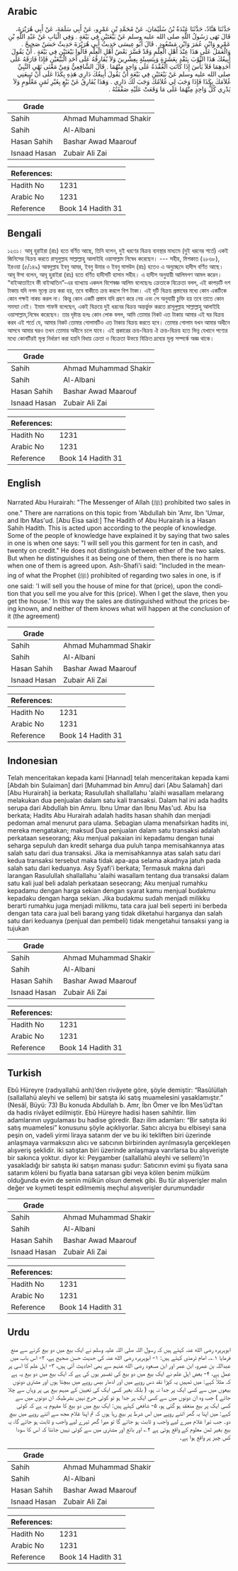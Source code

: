 ## Arabic


<div dir="rtl" lang="ar" style={{fontSize:'larger',backgroundColor:'#f8f9fa',padding:20}}>
حَدَّثَنَا هَنَّادٌ، حَدَّثَنَا عَبْدَةُ بْنُ سُلَيْمَانَ، عَنْ مُحَمَّدِ بْنِ عَمْرٍو، عَنْ أَبِي سَلَمَةَ، عَنْ أَبِي هُرَيْرَةَ، قَالَ نَهَى رَسُولُ اللَّهِ صلى الله عليه وسلم عَنْ بَيْعَتَيْنِ فِي بَيْعَةٍ ‏.‏ وَفِي الْبَابِ عَنْ عَبْدِ اللَّهِ بْنِ عَمْرٍو وَابْنِ عُمَرَ وَابْنِ مَسْعُودٍ ‏.‏ قَالَ أَبُو عِيسَى حَدِيثُ أَبِي هُرَيْرَةَ حَدِيثٌ حَسَنٌ صَحِيحٌ ‏.‏ وَالْعَمَلُ عَلَى هَذَا عِنْدَ أَهْلِ الْعِلْمِ وَقَدْ فَسَّرَ بَعْضُ أَهْلِ الْعِلْمِ قَالُوا بَيْعَتَيْنِ فِي بَيْعَةٍ ‏.‏ أَنْ يَقُولَ أَبِيعُكَ هَذَا الثَّوْبَ بِنَقْدٍ بِعَشَرَةٍ وَبِنَسِيئَةٍ بِعِشْرِينَ وَلاَ يُفَارِقُهُ عَلَى أَحَدِ الْبَيْعَيْنِ فَإِذَا فَارَقَهُ عَلَى أَحَدِهِمَا فَلاَ بَأْسَ إِذَا كَانَتِ الْعُقْدَةُ عَلَى وَاحِدٍ مِنْهُمَا ‏.‏ قَالَ الشَّافِعِيُّ وَمِنْ مَعْنَى نَهْىِ النَّبِيِّ صلى الله عليه وسلم عَنْ بَيْعَتَيْنِ فِي بَيْعَةٍ أَنْ يَقُولَ أَبِيعُكَ دَارِي هَذِهِ بِكَذَا عَلَى أَنْ تَبِيعَنِي غُلاَمَكَ بِكَذَا فَإِذَا وَجَبَ لِي غُلاَمُكَ وَجَبَ لَكَ دَارِي ‏.‏ وَهَذَا يُفَارِقُ عَنْ بَيْعٍ بِغَيْرِ ثَمَنٍ مَعْلُومٍ وَلاَ يَدْرِي كُلُّ وَاحِدٍ مِنْهُمَا عَلَى مَا وَقَعَتْ عَلَيْهِ صَفْقَتُهُ ‏.‏
</div>
<div style={{backgroundColor:'#f8f9fa',padding:20, marginBottom: 10}}><table> <thead> <tr> <th>Grade</th> <th></th> </tr> </thead> <tbody> <tr><td>Sahih</td><td>Ahmad Muhammad Shakir</td></tr><tr><td>Sahih</td><td>Al-Albani</td></tr><tr><td>Hasan Sahih</td><td>Bashar Awad Maarouf</td></tr><tr><td>Isnaad Hasan</td><td>Zubair Ali Zai</td></tr></tbody></table><table> <thead> <tr> <th>References:</th> <th></th> </tr> </thead> <tbody><tr><td>Hadith No</td><td>1231</td></tr><tr><td>Arabic No</td><td>1231</td></tr><tr><td>Reference</td><td>Book 14 Hadith 31</td></tr></tbody></table></div>

## Bengali


<div dir="ltr" lang="bn" style={{fontSize:'larger',backgroundColor:'#f8f9fa',padding:20}}>
১২৩১। আবূ হুরাইরা (রাঃ) হতে বর্ণিত আছে, তিনি বলেন, দুই ধরণের বিক্রয় ব্যবস্থার মাধ্যমে (দুই ধরনের শর্তে) একই জিনিসের বিক্রয় করতে রাসূলুল্লাহ সাল্লাল্লাহু আলাইহি ওয়াসাল্লাম নিষেধ করেছেন। --- সহীহ, মিশকাত (২৮৬৮), ইরওয়া (৫/১৪৯) আবদুল্লাহ ইবনু আমর, ইবনু উমার ও ইবনু মাসউদ (রাঃ) হতেও এ অনুচ্ছেদে হাদীস বর্ণিত আছে। আবূ ঈসা বলেন, আবূ হুরাইরা (রাঃ) হতে বর্ণিত হাদীসটি হাসান সহীহ। এ হাদীস অনুযায়ী আলিমগণ আমল করেন। “বাইআতাইনে ফী বাইআতিন”-এর ব্যাখ্যায় একদল বিশেষজ্ঞ আলিম বলেছেনঃ ক্রেতাকে বিক্রেতা বলল, এই কাপড়টি দশ টাকায় যদি নগদ মূল্যে ক্রয় করা হয়, তবে বাকীতে ক্রয় করলে বিশ টাকা। এই দুটি বিক্রয় প্রস্তাবের মধ্যে কোন একটিকে কোন পক্ষই নাকচ করল না। কিন্তু কোন একটি প্রস্তাব যদি গ্রহণ করে নেয় এবং সে অনুযায়ী চুক্তি হয় তবে তাতে কোন সমস্যা নেই। ইমাম শাফঈ বলেছেন, একই বিক্রয়ে দুই ধরনের বিক্রয় অন্তর্ভুক্ত করতে রাসূলুল্লাহ সাল্লাল্লাহু আলাইহি ওয়াসাল্লাম,নিষেধ করেছেন। তার দৃষ্টান্ত হলঃ কোন লোক বলল, আমি তোমার নিকট এত টাকায় আমার এই ঘর বিক্রয় করব এই শর্তে যে, আমার নিকট তোমার গোলামটিও এত টাকায় বিক্রয় করতে হবে। তোমার গোলাম যখন আমার অধীনে আসবে আমার ঘরও তখন তোমার অধীনে চলে যাবে। এই প্রকারের ক্রয়-বিক্রয় ঐ ক্রয়-বিক্রয় হতে ভিন্ন যেখানে পণ্যের মধ্যে কোনটিরই মূল্য নির্ধারণ করা হয়নি বিধায় ক্রেতা ও বিক্রেতা উভয়ে বিক্রিত দ্রব্যের মূল্য সম্পর্কে অজ্ঞ থাকে।
</div>
<div style={{backgroundColor:'#f8f9fa',padding:20, marginBottom: 10}}><table> <thead> <tr> <th>Grade</th> <th></th> </tr> </thead> <tbody> <tr><td>Sahih</td><td>Ahmad Muhammad Shakir</td></tr><tr><td>Sahih</td><td>Al-Albani</td></tr><tr><td>Hasan Sahih</td><td>Bashar Awad Maarouf</td></tr><tr><td>Isnaad Hasan</td><td>Zubair Ali Zai</td></tr></tbody></table><table> <thead> <tr> <th>References:</th> <th></th> </tr> </thead> <tbody><tr><td>Hadith No</td><td>1231</td></tr><tr><td>Arabic No</td><td>1231</td></tr><tr><td>Reference</td><td>Book 14 Hadith 31</td></tr></tbody></table></div>

## English


<div dir="ltr" lang="en" style={{fontSize:'larger',backgroundColor:'#f8f9fa',padding:20}}>
Narrated Abu Hurairah: "The Messenger of Allah (ﷺ) prohibited two sales in one." There are narrations on this topic from 'Abdullah bin 'Amr, Ibn 'Umar, and Ibn Mas'ud. [Abu Eisa said:] The Hadith of Abu Hurairah is a Hasan Sahih Hadith. This is acted upon according to the people of knowledge. Some of the people of knowledge have explained it by saying that two sales in one is when one says: "I will sell you this garment for ten in cash, and twenty on credit." He does not distinguish between either of the two sales. But when he distinguishes it as being one of them, then there is no harm when one of them is agreed upon. Ash-Shafi'i said: "Included in the meaning of what the Prophet (ﷺ) prohibited of regarding two sales in one, is if one said: 'I will sell you the house of mine for that (price), upon the condition that you sell me you alve for this (price). When I get the slave, then you get the house.' In this way the sales are distinguished without the prices being known, and neither of them knows what will happen at the conclusion of it (the agreement)
</div>
<div style={{backgroundColor:'#f8f9fa',padding:20, marginBottom: 10}}><table> <thead> <tr> <th>Grade</th> <th></th> </tr> </thead> <tbody> <tr><td>Sahih</td><td>Ahmad Muhammad Shakir</td></tr><tr><td>Sahih</td><td>Al-Albani</td></tr><tr><td>Hasan Sahih</td><td>Bashar Awad Maarouf</td></tr><tr><td>Isnaad Hasan</td><td>Zubair Ali Zai</td></tr></tbody></table><table> <thead> <tr> <th>References:</th> <th></th> </tr> </thead> <tbody><tr><td>Hadith No</td><td>1231</td></tr><tr><td>Arabic No</td><td>1231</td></tr><tr><td>Reference</td><td>Book 14 Hadith 31</td></tr></tbody></table></div>

## Indonesian


<div dir="ltr" lang="id" style={{fontSize:'larger',backgroundColor:'#f8f9fa',padding:20}}>
Telah menceritakan kepada kami [Hannad] telah menceritakan kepada kami [Abdah bin Sulaiman] dari [Muhammad bin Amru] dari [Abu Salamah] dari [Abu Hurairah] ia berkata; Rasulullah shallallahu 'alaihi wasallam melarang melakukan dua penjualan dalam satu kali transaksi. Dalam hal ini ada hadits serupa dari Abdullah bin Amru. Ibnu Umar dan Ibnu Mas'ud. Abu Isa berkata; Hadits Abu Hurairah adalah hadits hasan shahih dan menjadi pedoman amal menurut para ulama. Sebagian ulama menafsirkan hadits ini, mereka mengatakan; maksud Dua penjualan dalam satu transaksi adalah perkataan seseorang; Aku menjual pakaian ini kepadamu dengan tunai seharga sepuluh dan kredit seharga dua puluh tanpa memisahkannya atas salah satu dari dua transaksi. Jika ia memisahkannya atas salah satu dari kedua transaksi tersebut maka tidak apa-apa selama akadnya jatuh pada salah satu dari keduanya. Asy Syafi'i berkata; Termasuk makna dari larangan Rasulullah shallallahu 'alaihi wasallam tentang dua transaksi dalam satu kali jual beli adalah perkataan seseorang; Aku menjual rumahku kepadamu dengan harga sekian dengan syarat kamu menjual budakmu kepadaku dengan harga sekian. Jika budakmu sudah menjadi milikku berarti rumahku juga menjadi milikmu, tata cara jual beli seperti ini berbeda dengan tata cara jual beli barang yang tidak diketahui harganya dan salah satu dari keduanya (penjual dan pembeli) tidak mengetahui tansaksi yang ia tujukan
</div>
<div style={{backgroundColor:'#f8f9fa',padding:20, marginBottom: 10}}><table> <thead> <tr> <th>Grade</th> <th></th> </tr> </thead> <tbody> <tr><td>Sahih</td><td>Ahmad Muhammad Shakir</td></tr><tr><td>Sahih</td><td>Al-Albani</td></tr><tr><td>Hasan Sahih</td><td>Bashar Awad Maarouf</td></tr><tr><td>Isnaad Hasan</td><td>Zubair Ali Zai</td></tr></tbody></table><table> <thead> <tr> <th>References:</th> <th></th> </tr> </thead> <tbody><tr><td>Hadith No</td><td>1231</td></tr><tr><td>Arabic No</td><td>1231</td></tr><tr><td>Reference</td><td>Book 14 Hadith 31</td></tr></tbody></table></div>

## Turkish


<div dir="ltr" lang="tr" style={{fontSize:'larger',backgroundColor:'#f8f9fa',padding:20}}>
Ebû Hüreyre (radıyallahü anh)’den rivâyete göre, şöyle demiştir: “Rasûlüllah (sallallahü aleyhi ve sellem) bir satışta iki satış muamelesini yasaklamıştır.” (Nesâî, Büyü: 73) Bu konuda Abdullah b. Amr, İbn Ömer ve İbn Mes’ûd’tan da hadis rivâyet edilmiştir. Ebû Hüreyre hadisi hasen sahihtir. İlim adamlarının uygulaması bu hadise göredir. Bazı ilim adamları: “Bir satışta iki satış muamelesi” konusunu şöyle açıklıyorlar. Satıcı alıcıya bu elbiseyi sana peşin on, vadeli yirmi liraya satarım der ve bu iki tekliften biri üzerinde anlaşmaya varmaksızın alıcı ve satıcının birbirinden ayrılmasıyla gerçekleşen alışveriş şeklidir. iki satıştan biri üzerinde anlaşmaya varırlarsa bu alışverişte bir sakınca yoktur. diyor ki: Peygamber (sallallahü aleyhi ve sellem)’in yasakladığı bir satışta iki satışın manası şudur: Satıcının evimi şu fiyata sana satarım köleni bu fiyatla bana satarsan gibi veya kölen benim mülküm olduğunda evim de senin mülkün olsun demek gibi. Bu tür alışverişler malın değer ve kıymeti tespit edilmemiş meçhul alışverişler durumundadır
</div>
<div style={{backgroundColor:'#f8f9fa',padding:20, marginBottom: 10}}><table> <thead> <tr> <th>Grade</th> <th></th> </tr> </thead> <tbody> <tr><td>Sahih</td><td>Ahmad Muhammad Shakir</td></tr><tr><td>Sahih</td><td>Al-Albani</td></tr><tr><td>Hasan Sahih</td><td>Bashar Awad Maarouf</td></tr><tr><td>Isnaad Hasan</td><td>Zubair Ali Zai</td></tr></tbody></table><table> <thead> <tr> <th>References:</th> <th></th> </tr> </thead> <tbody><tr><td>Hadith No</td><td>1231</td></tr><tr><td>Arabic No</td><td>1231</td></tr><tr><td>Reference</td><td>Book 14 Hadith 31</td></tr></tbody></table></div>

## Urdu


<div dir="rtl" lang="ur" style={{fontSize:'larger',backgroundColor:'#f8f9fa',padding:20}}>
ابوہریرہ رضی الله عنہ کہتے ہیں کہ رسول اللہ صلی اللہ علیہ وسلم نے ایک بیع میں دو بیع کرنے سے منع فرمایا ۱؎۔ امام ترمذی کہتے ہیں: ۱- ابوہریرہ رضی الله عنہ کی حدیث حسن صحیح ہے، ۲- اس باب میں عبداللہ بن عمرو، ابن عمر اور ابن مسعود رضی الله عنہم سے بھی احادیث آئی ہیں، ۳- اہل علم کا اسی پر عمل ہے، ۴- بعض اہل علم نے ایک بیع میں دو بیع کی تفسیر یوں کی ہے کہ ایک بیع میں دو بیع یہ ہے کہ مثلاً کہے: میں تمہیں یہ کپڑا نقد دس روپے میں اور ادھار بیس روپے میں بیچتا ہوں اور مشتری دونوں بیعوں میں سے کسی ایک پر جدا نہ ہو، ( بلکہ بغیر کسی ایک کی تعیین کے مبہم بیع ہی پر وہاں سے چلا جائے ) جب وہ ان دونوں میں سے کسی ایک پر جدا ہو تو کوئی حرج نہیں بشرطیکہ ان دونوں میں سے کسی ایک پر بیع منعقد ہو گئی ہو، ۵- شافعی کہتے ہیں: ایک بیع میں دو بیع کا مفہوم یہ ہے کہ کوئی کہے: میں اپنا یہ گھر اتنے روپے میں اس شرط پر بیچ رہا ہوں کہ تم اپنا غلام مجھ سے اتنے روپے میں بیچ دو۔ جب تیرا غلام میرے لیے واجب و ثابت ہو جائے گا تو میرا گھر تیرے لیے واجب و ثابت ہو جائے گا، یہ بیع بغیر ثمن معلوم کے واقع ہوئی ہے ۲؎ اور بائع اور مشتری میں سے کوئی نہیں جانتا کہ اس کا سودا کس چیز پر واقع ہوا ہے۔
</div>
<div style={{backgroundColor:'#f8f9fa',padding:20, marginBottom: 10}}><table> <thead> <tr> <th>Grade</th> <th></th> </tr> </thead> <tbody> <tr><td>Sahih</td><td>Ahmad Muhammad Shakir</td></tr><tr><td>Sahih</td><td>Al-Albani</td></tr><tr><td>Hasan Sahih</td><td>Bashar Awad Maarouf</td></tr><tr><td>Isnaad Hasan</td><td>Zubair Ali Zai</td></tr></tbody></table><table> <thead> <tr> <th>References:</th> <th></th> </tr> </thead> <tbody><tr><td>Hadith No</td><td>1231</td></tr><tr><td>Arabic No</td><td>1231</td></tr><tr><td>Reference</td><td>Book 14 Hadith 31</td></tr></tbody></table></div>